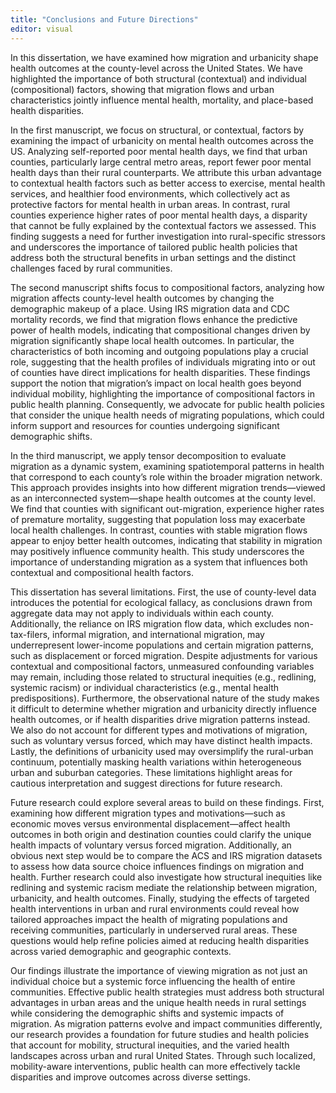 ```yaml
---
title: "Conclusions and Future Directions"
editor: visual
---
```


In this dissertation, we have examined how migration and urbanicity shape health outcomes at the county-level across the United States. We have highlighted the importance of both structural (contextual) and individual (compositional) factors, showing that migration flows and urban characteristics jointly influence mental health, mortality, and place-based health disparities.

In the first manuscript, we focus on structural, or contextual, factors by examining the impact of urbanicity on mental health outcomes across the US. Analyzing self-reported poor mental health days, we find that urban counties, particularly large central metro areas, report fewer poor mental health days than their rural counterparts. We attribute this urban advantage to contextual health factors such as better access to exercise, mental health services, and healthier food environments, which collectively act as protective factors for mental health in urban areas. In contrast, rural counties experience higher rates of poor mental health days, a disparity that cannot be fully explained by the contextual factors we assessed. This finding suggests a need for further investigation into rural-specific stressors and underscores the importance of tailored public health policies that address both the structural benefits in urban settings and the distinct challenges faced by rural communities.

The second manuscript shifts focus to compositional factors, analyzing how migration affects county-level health outcomes by changing the demographic makeup of a place. Using IRS migration data and CDC mortality records, we find that migration flows enhance the predictive power of health models, indicating that compositional changes driven by migration significantly shape local health outcomes. In particular, the characteristics of both incoming and outgoing populations play a crucial role, suggesting that the health profiles of individuals migrating into or out of counties have direct implications for health disparities. These findings support the notion that migration’s impact on local health goes beyond individual mobility, highlighting the importance of compositional factors in public health planning. Consequently, we advocate for public health policies that consider the unique health needs of migrating populations, which could inform support and resources for counties undergoing significant demographic shifts.

In the third manuscript, we apply tensor decomposition to evaluate migration as a dynamic system, examining spatiotemporal patterns in health that correspond to each county's role within the broader migration network. This approach provides insights into how different migration trends—viewed as an interconnected system—shape health outcomes at the county level. We find that counties with significant out-migration, experience higher rates of premature mortality, suggesting that population loss may exacerbate local health challenges. In contrast, counties with stable migration flows appear to enjoy better health outcomes, indicating that stability in migration may positively influence community health. This study underscores the importance of understanding migration as a system that influences both contextual and compositional health factors.

This dissertation has several limitations. First, the use of county-level data introduces the potential for ecological fallacy, as conclusions drawn from aggregate data may not apply to individuals within each county. Additionally, the reliance on IRS migration flow data, which excludes non-tax-filers, informal migration, and international migration, may underrepresent lower-income populations and certain migration patterns, such as displacement or forced migration. Despite adjustments for various contextual and compositional factors, unmeasured confounding variables may remain, including those related to structural inequities (e.g., redlining, systemic racism) or individual characteristics (e.g., mental health predispositions). Furthermore, the observational nature of the study makes it difficult to determine whether migration and urbanicity directly influence health outcomes, or if health disparities drive migration patterns instead. We also do not account for different types and motivations of migration, such as voluntary versus forced, which may have distinct health impacts. Lastly, the definitions of urbanicity used may oversimplify the rural-urban continuum, potentially masking health variations within heterogeneous urban and suburban categories. These limitations highlight areas for cautious interpretation and suggest directions for future research.

Future research could explore several areas to build on these findings. First, examining how different migration types and motivations—such as economic moves versus environmental displacement—affect health outcomes in both origin and destination counties could clarify the unique health impacts of voluntary versus forced migration. Additionally, an obvious next step would be to compare the ACS and IRS migration datasets to assess how data source choice influences findings on migration and health. Further research could also investigate how structural inequities like redlining and systemic racism mediate the relationship between migration, urbanicity, and health outcomes. Finally, studying the effects of targeted health interventions in urban and rural environments could reveal how tailored approaches impact the health of migrating populations and receiving communities, particularly in underserved rural areas. These questions would help refine policies aimed at reducing health disparities across varied demographic and geographic contexts.

Our findings illustrate the importance of viewing migration as not just an individual choice but a systemic force influencing the health of entire communities. Effective public health strategies must address both structural advantages in urban areas and the unique health needs in rural settings while considering the demographic shifts and systemic impacts of migration. As migration patterns evolve and impact communities differently, our research provides a foundation for future studies and health policies that account for mobility, structural inequities, and the varied health landscapes across urban and rural United States. Through such localized, mobility-aware interventions, public health can more effectively tackle disparities and improve outcomes across diverse settings.

